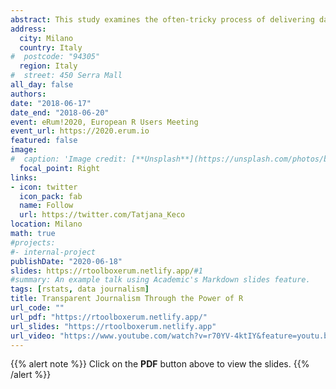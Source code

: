 ```yaml
---
abstract: This study examines the often-tricky process of delivering data literacy programmes to professionals with most to gain from a deeper understanding of data analysis. As such, the author discusses the process of building and delivering training strategies to journalists in regions where press freedom is constrained by numerous factors, not least of all institutionalised corruption. Reporting stories that are supplemented with transparent procedural systems are less likely to be contradicted and challenged by vested interest actors. Journalists are able to present findings supported by charts and info graphics, but these are open to translation. Therefore, most importantly, the data and code of the applied analytical methodology should also be available for scrutiny and is less likely to be subverted or prohibited.As part of creating an accessible programme geared to acquiring skills necessary for data journalism, the author takes a step-by-step approach to discussing the actualities of building online platforms for training purposes. Through the use of grammar of graphics in R and Shiny, a web application framework for R, it is possible to develop interactive applications for graphical data visualisation. Presenting findings through interactive and accessible visualisation methods in a transparent and reproducible way is an effective form of reaching audiences that might not otherwise realise the value of the topic or data at hand. The resulting ‘data toolbox for journalists’ is an accessible open-source resource. It can also be adapted to accommodate the need to provide a deeper understanding of the potential for data proficiency to other professions. The accessibility of R allows for users to build support communities, which in the case of journalists is essential for information gathering. Establishing and implementing transparent channels of communication is the key to scrupulous journalism and is why R is so applicable to this objective.
address:
  city: Milano
  country: Italy
#  postcode: "94305"
  region: Italy
#  street: 450 Serra Mall
all_day: false
authors: 
date: "2018-06-17"
date_end: "2018-06-20"
event: eRum!2020, European R Users Meeting
event_url: https://2020.erum.io
featured: false
image:
#  caption: 'Image credit: [**Unsplash**](https://unsplash.com/photos/bzdhc5b3Bxs)'
  focal_point: Right
links:
- icon: twitter
  icon_pack: fab
  name: Follow
  url: https://twitter.com/Tatjana_Keco
location: Milano
math: true
#projects:
#- internal-project
publishDate: "2020-06-18"
slides: https://rtoolboxerum.netlify.app/#1
#summary: An example talk using Academic's Markdown slides feature.
tags: [rstats, data journalism]
title: Transparent Journalism Through the Power of R
url_code: ""
url_pdf: "https://rtoolboxerum.netlify.app/"
url_slides: "https://rtoolboxerum.netlify.app"
url_video: "https://www.youtube.com/watch?v=r70YV-4ktIY&feature=youtu.be"
---
```


{{% alert note %}}
Click on the **PDF** button above to view the slides.
{{% /alert %}}


